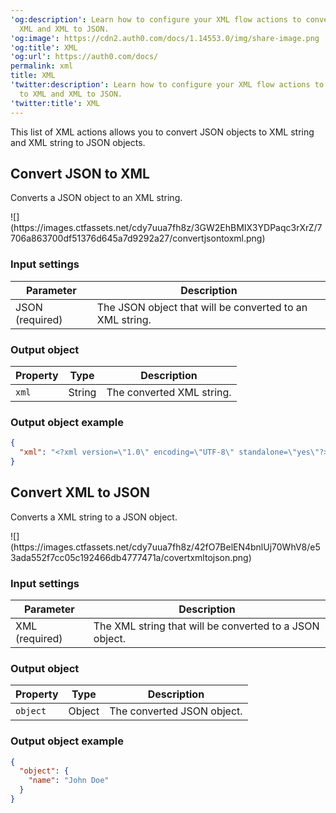 ---
'og:description': Learn how to configure your XML flow actions to convert JSON to
  XML and XML to JSON.
'og:image': https://cdn2.auth0.com/docs/1.14553.0/img/share-image.png
'og:title': XML
'og:url': https://auth0.com/docs/
permalink: xml
title: XML
'twitter:description': Learn how to configure your XML flow actions to convert JSON
  to XML and XML to JSON.
'twitter:title': XML
---
This list of XML actions allows you to convert JSON objects to XML string and XML string to JSON objects.

## Convert JSON to XML

Converts a JSON object to an XML string.

<Frame>![](https://images.ctfassets.net/cdy7uua7fh8z/3GW2EhBMIX3YDPaqc3rXrZ/7706a863700df51376d645a7d9292a27/convertjsontoxml.png)</Frame>

### Input settings

<table class="table">
<thead>
<tr>
<th><b>Parameter</b></th>
<th><b>Description</b></th>
</tr>
</thead>
<tbody>
<tr>
<td>JSON (required)</td>
<td>
              The JSON object that will be converted to an XML string.
          </td>
</tr>
</tbody>
</table>

### Output object

<table class="table">
<thead>
<tr>
<th><b>Property</b></th>
<th><b>Type</b></th>
<th><b>Description</b></th>
</tr>
</thead>
<tbody>
<tr>
<td><code>xml</code></td>
<td>String</td>
<td>The converted XML string.</td>
</tr>
</tbody>
</table>

### Output object example

```json lines
{
  "xml": "<?xml version=\"1.0\" encoding=\"UTF-8\" standalone=\"yes\"?>\n<name>John Doe</name>"
}
```






## Convert XML to JSON

Converts a XML string to a JSON object.

<Frame>![](https://images.ctfassets.net/cdy7uua7fh8z/42fO7BelEN4bnlUj70WhV8/e53ada552f7cc05c192466db4777471a/covertxmltojson.png)</Frame>

### Input settings

<table class="table">
<thead>
<tr>
<th><b>Parameter</b></th>
<th><b>Description</b></th>
</tr>
</thead>
<tbody>
<tr>
<td>XML (required)</td>
<td>
              The XML string that will be converted to a JSON object.
          </td>
</tr>
</tbody>
</table>

### Output object

<table class="table">
<thead>
<tr>
<th><b>Property</b></th>
<th><b>Type</b></th>
<th><b>Description</b></th>
</tr>
</thead>
<tbody>
<tr>
<td><code>object</code></td>
<td>Object</td>
<td>The converted JSON object.</td>
</tr>
</tbody>
</table>

### Output object example

```json lines
{
  "object": {
    "name": "John Doe"
  }
}
```






##
